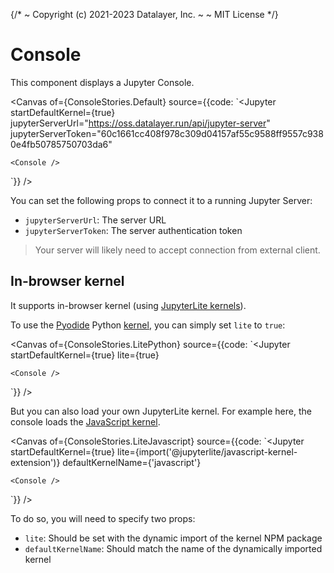 {/*
  ~ Copyright (c) 2021-2023 Datalayer, Inc.
  ~
  ~ MIT License
*/}


<Meta of={ConsoleStories} />

# Console

This component displays a Jupyter Console.

<Canvas of={ConsoleStories.Default} source={{code: `<Jupyter
    startDefaultKernel={true}
    jupyterServerUrl="https://oss.datalayer.run/api/jupyter-server"
    jupyterServerToken="60c1661cc408f978c309d04157af55c9588ff9557c9380e4fb50785750703da6"
>
    <Console />
</Jupyter>`}} />

You can set the following props to connect it to a running Jupyter Server:
- `jupyterServerUrl`: The server URL
- `jupyterServerToken`: The server authentication token

> Your server will likely need to accept connection from external client.

## In-browser kernel

It supports in-browser kernel (using [JupyterLite kernels](https://jupyterlite.readthedocs.io/en/stable/)).

To use the [Pyodide](https://pyodide.org/) Python [kernel](https://github.com/jupyterlite/pyodide-kernel),
you can simply set `lite` to `true`:

<Canvas of={ConsoleStories.LitePython} source={{code: `<Jupyter
    startDefaultKernel={true}
    lite={true}
>
    <Console />
</Jupyter>`}} />

But you can also load your own JupyterLite kernel. For example here, the console loads
the [JavaScript kernel](https://github.com/jupyterlite/jupyterlite/tree/main/py/jupyterlite-javascript-kernel).

<Canvas of={ConsoleStories.LiteJavascript} source={{code: `<Jupyter
    startDefaultKernel={true}
    lite={import('@jupyterlite/javascript-kernel-extension')}
    defaultKernelName={'javascript'}
>
    <Console />
</Jupyter>`}} />

To do so, you will need to specify two props:
- `lite`: Should be set with the dynamic import of the kernel NPM package
- `defaultKernelName`: Should match the name of the dynamically imported kernel
